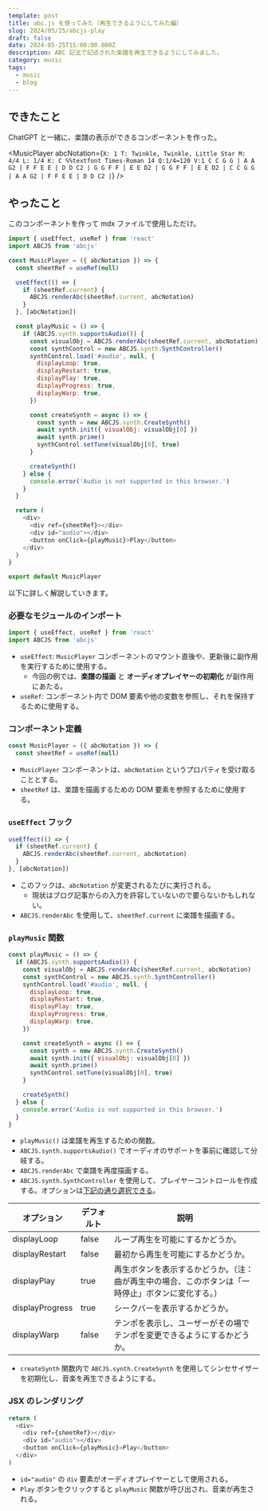 ```yaml
---
template: post
title: abc.js を使ってみた（再生できるようにしてみた編）
slug: 2024/05/25/abcjs-play
draft: false
date: 2024-05-25T15:00:00.000Z
description: ABC 記法で記述された楽譜を再生できるようにしてみました。
category: music
tags:
  - music
  - blog
---
```



## できたこと

ChatGPT と一緒に、楽譜の表示ができるコンポーネントを作った。

<MusicPlayer
  abcNotation={`
X: 1
T: Twinkle, Twinkle, Little Star
M: 4/4
L: 1/4
K: C
%%textfont Times-Roman 14
Q:1/4=120
V:1
C C G G | A A G2 | F F E E | D D C2 |
G G F F | E E D2 | G G F F | E E D2 |
C C G G | A A G2 | F F E E | D D C2 |
  `}
/>

## やったこと

このコンポーネントを作って mdx ファイルで使用しただけ。

```js
import { useEffect, useRef } from 'react'
import ABCJS from 'abcjs'

const MusicPlayer = ({ abcNotation }) => {
  const sheetRef = useRef(null)

  useEffect(() => {
    if (sheetRef.current) {
      ABCJS.renderAbc(sheetRef.current, abcNotation)
    }
  }, [abcNotation])

  const playMusic = () => {
    if (ABCJS.synth.supportsAudio()) {
      const visualObj = ABCJS.renderAbc(sheetRef.current, abcNotation)
      const synthControl = new ABCJS.synth.SynthController()
      synthControl.load('#audio', null, {
        displayLoop: true,
        displayRestart: true,
        displayPlay: true,
        displayProgress: true,
        displayWarp: true,
      })

      const createSynth = async () => {
        const synth = new ABCJS.synth.CreateSynth()
        await synth.init({ visualObj: visualObj[0] })
        await synth.prime()
        synthControl.setTune(visualObj[0], true)
      }

      createSynth()
    } else {
      console.error('Audio is not supported in this browser.')
    }
  }

  return (
    <div>
      <div ref={sheetRef}></div>
      <div id="audio"></div>
      <button onClick={playMusic}>Play</button>
    </div>
  )
}

export default MusicPlayer
```

以下に詳しく解説していきます。

### 必要なモジュールのインポート

```js
import { useEffect, useRef } from 'react'
import ABCJS from 'abcjs'
```

- `useEffect`: `MusicPlayer` コンポーネントのマウント直後や、更新後に副作用を実行するために使用する。
  - 今回の例では、**楽譜の描画** と **オーディオプレイヤーの初期化** が副作用にあたる。
- `useRef`: コンポーネント内で DOM 要素や他の変数を参照し、それを保持するために使用する。

### コンポーネント定義

```js
const MusicPlayer = ({ abcNotation }) => {
  const sheetRef = useRef(null)
```

- `MusicPlayer` コンポーネントは、`abcNotation` というプロパティを受け取ることとする。
- `sheetRef` は、楽譜を描画するための DOM 要素を参照するために使用する。

### `useEffect` フック

```js
useEffect(() => {
  if (sheetRef.current) {
    ABCJS.renderAbc(sheetRef.current, abcNotation)
  }
}, [abcNotation])
```

- このフックは、`abcNotation` が変更されるたびに実行される。
  - 現状はブログ記事からの入力を許容していないので要らないかもしれない。
- `ABCJS.renderAbc` を使用して、`sheetRef.current` に楽譜を描画する。

### `playMusic` 関数

```js
const playMusic = () => {
  if (ABCJS.synth.supportsAudio()) {
    const visualObj = ABCJS.renderAbc(sheetRef.current, abcNotation)
    const synthControl = new ABCJS.synth.SynthController()
    synthControl.load('#audio', null, {
      displayLoop: true,
      displayRestart: true,
      displayPlay: true,
      displayProgress: true,
      displayWarp: true,
    })

    const createSynth = async () => {
      const synth = new ABCJS.synth.CreateSynth()
      await synth.init({ visualObj: visualObj[0] })
      await synth.prime()
      synthControl.setTune(visualObj[0], true)
    }

    createSynth()
  } else {
    console.error('Audio is not supported in this browser.')
  }
}
```

- `playMusic()` は楽譜を再生するための関数。
- `ABCJS.synth.supportsAudio()` でオーディオのサポートを事前に確認して分岐する。
- `ABCJS.renderAbc` で楽譜を再度描画する。
- `ABCJS.synth.SynthController` を使用して、プレイヤーコントロールを作成する。オプションは[下記の通り選択できる](https://paulrosen.github.io/abcjs/audio/synthesized-sound.html#load-selector-cursorcontrol-visualoptions)。

| オプション      | デフォルト | 説明                                                                                               |
| --------------- | ---------- | -------------------------------------------------------------------------------------------------- |
| displayLoop     | false      | ループ再生を可能にするかどうか。                                                                   |
| displayRestart  | false      | 最初から再生を可能にするかどうか。                                                                 |
| displayPlay     | true       | 再生ボタンを表示するかどうか。（注：曲が再生中の場合、このボタンは「一時停止」ボタンに変化する。） |
| displayProgress | true       | シークバーを表示するかどうか。                                                                     |
| displayWarp     | false      | テンポを表示し、ユーザーがその場でテンポを変更できるようにするかどうか。                           |

- `createSynth` 関数内で `ABCJS.synth.CreateSynth` を使用してシンセサイザーを初期化し、音楽を再生できるようにする。

### JSX のレンダリング

```js
return (
  <div>
    <div ref={sheetRef}></div>
    <div id="audio"></div>
    <button onClick={playMusic}>Play</button>
  </div>
)
```

- `id="audio"` の `div` 要素がオーディオプレイヤーとして使用される。
- `Play` ボタンをクリックすると `playMusic` 関数が呼び出され、音楽が再生される。
